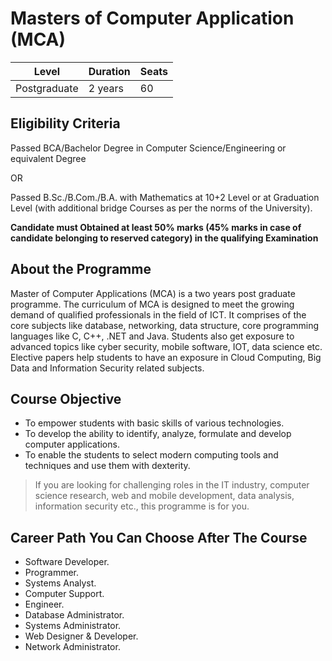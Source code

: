 # Masters of Computer Application (MCA)

| Level | Duration | Seats |
| --- | --- | --- |
| Postgraduate | 2 years | 60 |

## Eligibility Criteria

Passed BCA/Bachelor Degree in Computer Science/Engineering or equivalent Degree

OR
 
Passed B.Sc./B.Com./B.A. with Mathematics at 10+2 Level or at Graduation Level (with additional bridge Courses as per the norms of the University).

**Candidate must Obtained at least 50% marks (45% marks in case of candidate belonging to reserved category) in the qualifying Examination**


## About the Programme

Master of Computer Applications (MCA) is a two years   post   graduate programme.  The  curriculum of MCA is designed to meet the growing demand of qualified professionals in the field of ICT. It comprises of the core subjects like database, networking, data structure, core programming languages like C, C++, .NET and Java. Students also get exposure to advanced topics like cyber security, mobile software, IOT, data science etc. Elective papers help students to have an exposure in Cloud Computing, Big Data and Information Security related subjects.


## Course Objective

* To empower students with basic skills of various technologies.
* To develop the ability to identify, analyze, formulate and develop computer applications.
*  To enable the students to select modern computing tools and techniques and use them with dexterity.

 
> If you are looking for challenging roles in the IT industry, computer science research, web and mobile development, data analysis, information security etc., this programme is for you.

## Career Path You Can Choose After The Course

* Software Developer.
* Programmer.
* Systems Analyst.
* Computer Support.
* Engineer.
* Database Administrator.
* Systems Administrator.
* Web Designer & Developer.
* Network Administrator.